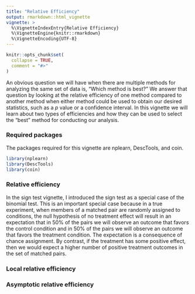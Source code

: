 ```yaml
---
title: "Relative Efficiency"
output: rmarkdown::html_vignette
vignette: >
  %\VignetteIndexEntry{Relative Efficiency}
  %\VignetteEngine{knitr::rmarkdown}
  %\VignetteEncoding{UTF-8}
---
```


```r
knitr::opts_chunk$set(
  collapse = TRUE,
  comment = "#>"
)
```

An obvious question we will have when there are multiple methods for analyzing the same set of data is, "Which method is best?" We answer that question by looking at the relative efficiency of one method compared to another method when either method could be used to obtain our desired statistics, such as a *p* value or a confidence interval. In this vignette we will learn about two types of efficiencies and how they can be used to select the "best" method for conducting our analysis.

### Required packages

The packages required for this vignette are nplearn, DescTools, and coin.

```r
library(nplearn)
library(DescTools)
library(coin)
```

### Relative efficiency




In the sign test vignette, I introduced the sign test as a special case of the 
binomial test. This is an important special case because in a true experiment, 
when members of a matched pair are randomly assigned to conditions, the null 
hypothesis of no treatment effect will result in an expectation that in 50% of 
the pairs we will observe an outcome that favors the control condition and in 
50% of the pairs we will observe an outcome that favors the treatment condition.
The expectation is a consequence of chance assignment. By contrast, if the 
treatment has some positive effect, then we would expect a higher number of 
positive treatment outcomes in the set of matched pairs.

### Local relative efficiency

### Asymptotic relative efficiency

